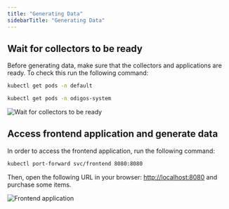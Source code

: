 ---
title: "Generating Data"
sidebarTitle: "Generating Data"
---

## Wait for collectors to be ready

Before generating data, make sure that the collectors and applications are ready. To check this run the following command:

```bash
kubectl get pods -n default
```
```bash
kubectl get pods -n odigos-system
```

<Frame>
    <img src="/images/collectors_ready.png" alt="Wait for collectors to be ready" />
</Frame>

## Access frontend application and generate data

In order to access the frontend application, run the following command:

```bash
kubectl port-forward svc/frontend 8080:8080
```
    
Then, open the following URL in your browser: [http://localhost:8080](http://localhost:8080) and purchase some items.

<Frame>
    <img src="/images/demo_frontend_app.png" alt="Frontend application" />
</Frame>